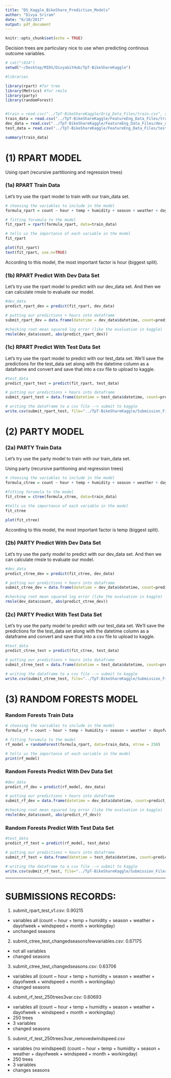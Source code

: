 ```yaml
---
title: "DS_Kaggle_BikeShare_Prediction_Models"
author: "Divya Sriram"
date: "6/10/2017"
output: pdf_document
---
```


```r
knitr::opts_chunk$set(echo = TRUE)
```


Decision trees are particulary nice to use when predicting continous outcome variables.

```r
# cat("\014")  
setwd("~/Desktop/MIDS/DivyaGitHub/TpT-BikeShareKaggle")

#libraries

library(rpart) #for tree
library(Metrics) #for rmsle
library(party)
library(randomForest)


#train = read.csv("../TpT-BikeShareKaggle/Orig_Data_Files/train.csv", sep = ',')
train_data = read.csv("../TpT-BikeShareKaggle/FeatureEng_Data_Files/train_data.csv", sep = ',')
dev_data = read.csv("../TpT-BikeShareKaggle/FeatureEng_Data_Files/dev_data.csv", sep = ',')
test_data = read.csv("../TpT-BikeShareKaggle/FeatureEng_Data_Files/test_data.csv", sep = ',')

summary(train_data)
```

# (1) RPART MODEL

Using rpart (recursive partitioning and regression trees)

### (1a) RPART Train Data
Let's try use the rpart model to train with our train_data set.

```r

# choosing the variables to include in the model
formula_rpart = count ~ hour + temp + humidity + season + weather + dayofweek + windspeed + month + workingday

# fitting forumula to the model
fit_rpart = rpart(formula_rpart, data=train_data)

# tells us the importance of each variable in the model
fit_rpart

plot(fit_rpart)
text(fit_rpart, use.n=TRUE)

```

According to this model, the most important factor is hour (biggest split).

### (1b) RPART Predict With Dev Data Set

Let's try use the rpart model to predict with our dev_data set. And then we can calculate rmsle to evaluate our model.

```r
#dev_data
predict_rpart_dev = predict(fit_rpart, dev_data)

# putting our predictions + hours into dataframe
submit_rpart_dev = data.frame(datetime = dev_data$datetime, count=predict_rpart_dev)

#checking root mean squared log error (like the evaluation in kaggle)
rmsle(dev_data$count, abs(predict_rpart_dev))
```

### (1c) RPART Predict With Test Data Set

Let's try use the rpart model to predict with our test_data set. We'll save the predictions for the test_data set along with the datetime column as a dataframe and convert and save that into a csv file to upload to kaggle.

```r
#test_data
predict_rpart_test = predict(fit_rpart, test_data)

# putting our predictions + hours into dataframe
submit_rpart_test = data.frame(datetime = test_data$datetime, count=predict_rpart_test)

# writing the dataframe to a csv file --> submit to kaggle
write.csv(submit_rpart_test, file="../TpT-BikeShareKaggle/Submission_Files/rpart/submit_rpart_test_v3.csv",row.names=FALSE)

```

# (2) PARTY MODEL

### (2a) PARTY Train Data

Let's try use the party model to train with our train_data set.

Using party (recursive partitioning and regression trees)

```r

# choosing the variables to include in the model
formula_ctree = count ~ hour + temp + humidity + season + weather + dayofweek + windspeed + month + workingday

#fitting forumula to the model
fit_ctree = ctree(formula_ctree, data=train_data)

#tells us the importance of each variable in the model
fit_ctree

plot(fit_ctree)
```


According to this model, the most important factor is temp (biggest split).

### (2b) PARTY Predict With Dev Data Set

Let's try use the party model to predict with our dev_data set. And then we can calculate rmsle to evaluate our model.

```r
#dev_data
predict_ctree_dev = predict(fit_ctree, dev_data)

# putting our predictions + hours into dataframe
submit_ctree_dev = data.frame(datetime = dev_data$datetime, count=predict_ctree_dev)

#checking root mean squared log error (like the evaluation in kaggle)
rmsle(dev_data$count, abs(predict_ctree_dev))
```


### (2c) PARTY Predict With Test Data Set

Let's try use the party model to predict with our test_data set. We'll save the predictions for the test_data set along with the datetime column as a dataframe and convert and save that into a csv file to upload to kaggle.

```r
#test_data
predict_ctree_test = predict(fit_ctree, test_data)

# putting our predictions + hours into dataframe
submit_ctree_test = data.frame(datetime = test_data$datetime, count=predict_ctree_test)

# writing the dataframe to a csv file --> submit to kaggle
write.csv(submit_ctree_test, file="../TpT-BikeShareKaggle/Submission_Files/party/submit_ctree_test_changedseasonsfewvariables.csv",row.names=FALSE)

```

# (3) RANDOM FORESTS MODEL

### Random Forests Train Data
```r
# choosing the variables to include in the model
formula_rf = count ~ hour + temp + humidity + season + weather + dayofweek + windspeed + month + workingday

# fitting forumula to the model
rf_model = randomForest(formula_rpart, data=train_data, ntree = 250)

# tells us the importance of each variable in the model
print(rf_model)
```

### Random Forests Predict With Dev Data Set

```r
#dev_data
predict_rf_dev = predict(rf_model, dev_data)

# putting our predictions + hours into dataframe
submit_rf_dev = data.frame(datetime = dev_data$datetime, count=predict_rf_dev)

#checking root mean squared log error (like the evaluation in kaggle)
rmsle(dev_data$count, abs(predict_rf_dev))

```

### Random Forests Predict With Test Data Set

```r
#test_data
predict_rf_test = predict(rf_model, test_data)

# putting our predictions + hours into dataframe
submit_rf_test = data.frame(datetime = test_data$datetime, count=predict_rf_test)

# writing the dataframe to a csv file --> submit to kaggle
write.csv(submit_rf_test, file="../TpT-BikeShareKaggle/Submission_Files/randomforest/submit_rf_test_250trees3var_removedwindspeed.csv",row.names=FALSE)
```

-----------------------------------------------------------------
# SUBMISSIONS RECORDS:

1. submit_rpart_test_v1.csv: 0.90215
- variables all (count ~ hour + temp + humidity + season + weather + dayofweek + windspeed + month + workingday)
- unchanged seasons

2. submit_ctree_test_changedseasonsfewvariables.csv: 0.67175
- not all variables
- changed seasons

3. submit_ctree_test_changedseasons.csv: 0.63706
- variables all (count ~ hour + temp + humidity + season + weather + dayofweek + windspeed + month + workingday)
- changed seasons

4. submit_rf_test_250trees3var.csv: 0.60693
- variables all (count ~ hour + temp + humidity + season + weather + dayofweek + windspeed + month + workingday)
- 250 trees
- 3 variables
- changed seasons

5. submit_rf_test_250trees3var_removedwindspeed.csv
- variables (no windspeed) (count ~ hour + temp + humidity + season + weather + dayofweek + windspeed + month + workingday)
- 250 trees
- 3 variables
- changes seasons








